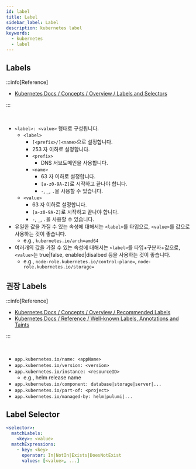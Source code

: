 ```yaml
---
id: label
title: Label
sidebar_label: Label
description: kubernetes label
keywords:
  - kubernetes
  - label
---
```


## Labels

:::info[Reference]

- [Kubernetes Docs / Concepts / Overview / Labels and Selectors](https://kubernetes.io/docs/concepts/overview/working-with-objects/labels/)

:::

<br />

- `<label>: <value>` 형태로 구성됩니다.
  - `<label>`
    - `[<prefix>/]<name>`으로 설정합니다.
    - 253 자 이하로 설정합니다.
    - `<prefix>`
      - DNS 서브도메인을 사용합니다.
    - `<name>`
      - 63 자 이하로 설정합니다.
      - `[a-z0-9A-Z]`로 시작하고 끝나야 합니다.
      - `-`, `_`, `.`을 사용할 수 있습니다.
  - `<value>`
    - 63 자 이하로 설정합니다.
    - `[a-z0-9A-Z]`로 시작하고 끝나야 합니다.
    - `-`, `_`, `.`을 사용할 수 있습니다.
- 유일한 값을 가질 수 있는 속성에 대해서는 `<label>`를 타입으로, `<value>`를 값으로 사용하는 것이 좋습니다.
  - e.g., `kubernetes.io/arch=amd64`
- 여러개의 값을 가질 수 있는 속성에 대해서는 `<label>`를 타입+구분자+값으로, `<value>`는 true|false, enabled|disalbed 등을 사용하는 것이 좋습니다.
  - e.g., `node-role.kubernetes.io/control-plane=`, `node-role.kubernetes.io/storage=`

## 권장 Labels

:::info[Reference]

- [Kubernetes Docs / Concepts / Overview / Recommended Labels](https://kubernetes.io/docs/concepts/overview/working-with-objects/common-labels/)
- [Kubernetes Docs / Reference / Well-known Labels, Annotations and Taints](https://kubernetes.io/docs/reference/labels-annotations-taints/)

:::

<br />

- `app.kubernetes.io/name: <appName>`
- `app.kubernetes.io/version: <version>`
- `app.kubernetes.io/instance: <resourceID>`
  - e.g., helm release name
- `app.kubernetes.io/component: database|storage|server|...`
- `app.kubernetes.io/part-of: <project>`
- `app.kubernetes.io/managed-by: helm|pulumi|...`

## Label Selector

```yaml
<selector>:
  matchLabels:
    <key>: <value>
  matchExpressions:
    - key: <key>
      operator: In|NotIn|Exists|DoesNotExist
      values: [<value>, ...]
```
